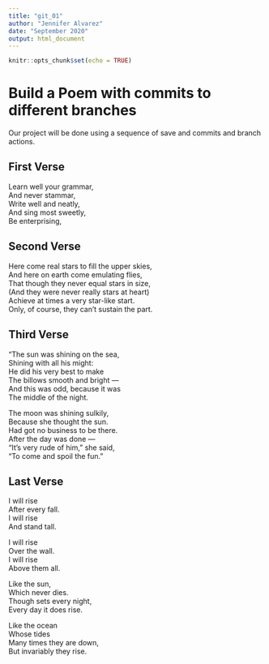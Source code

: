 ```yaml
---
title: "git_01"
author: "Jennifer Alvarez"
date: "September 2020"
output: html_document
---
```


```r
knitr::opts_chunk$set(echo = TRUE)
```
# Build a Poem with commits to different branches
Our project will be done using a sequence of save and commits and branch actions.
<!-- Do not modify or change any text in "!--" bracketed areas such as this --- these are instructions to
you, if you change any of this the git program will notice it and compromise your git merging strategy !-->

## First Verse 
<!--Put the first five lines of a poem by Lewis Carrol in this section!-->
Learn well your grammar,  
And never stammar,  
Write well and neatly,  
And sing most sweetly,  
Be enterprising,  

## Second Verse
<!--Put the first five lines of a poem by Robert Frost here!-->
Here come real stars to fill the upper skies,  
And here on earth come emulating flies,  
That though they never equal stars in size,  
(And they were never really stars at heart)  
Achieve at times a very star-like start.  
Only, of course, they can't sustain the part.  

## Third Verse
<!--Put the first two verses of The Walrus and the Carpenter here!-->
"The sun was shining on the sea,  
Shining with all his might:  
He did his very best to make  
The billows smooth and bright —  
And this was odd, because it was  
The middle of the night.  

The moon was shining sulkily,  
Because she thought the sun.   
Had got no business to be there.   
After the day was done —  
"It's very rude of him," she said,  
"To come and spoil the fun."  


## Last Verse
<!--Put a short poem of your choice 8-20 lines,here!-->
I will rise  
After every fall.  
I will rise  
And stand tall.  

I will rise  
Over the wall.  
I will rise  
Above them all.  

Like the sun,  
Which never dies.  
Though sets every night,  
Every day it does rise.  

Like the ocean  
Whose tides  
Many times they are down,  
But invariably they rise.  

